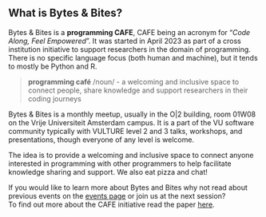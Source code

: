 ## What is Bytes & Bites?

Bytes & Bites is a **programming CAFE**, CAFE being an acronym for "_Code Along, Feel Empowered_". It was started in April 2023 as part of a cross institution initiative to support researchers in the domain of programming. There is no specific language focus (both human and machine), but it tends to mostly be Python and R.


>**programming café** /noun/ - a welcoming and
>inclusive space to connect people, share knowledge
>and support researchers in their coding journeys

Bytes & Bites is a monthly meetup, usually in the O|2 building, room 01W08 on the Vrije Universiteit Amsterdam campus. It is a part of the VU software community typically with VULTURE level 2 and 3 talks, workshops, and presentations, though everyone of any level is welcome.

The idea is to provide a welcoming and inclusive space to connect anyone interested in programming with other programmers to help facilitate knowledge sharing and support. We also eat pizza and chat!

If you would like to learn more about Bytes and Bites why not read about previous events on the [events page](../events.qmd) or join us at the next session?  
To find out more about the CAFE initiative read the paper [here](https://zenodo.org/records/8047119).